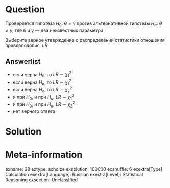 Question
========
Проверяется гипотеза $H_0$: $\theta = \gamma$ против альтернативной гипотезы $H_a$: $\theta \neq \gamma$, где $\theta$ и $\gamma$ — два неизвестных параметра. 

Выберите верное утверждение о распределении статистики отношения правдоподобия, $LR$.

  

Answerlist
----------
* если верна $H_0$, то $LR \sim \chi_1^2$
* если верна $H_a$, то $LR \sim \chi_1^2$
* если верна $H_a$, то $LR \sim \chi_2^2$
* и при $H_0$, и при $H_a$, $LR \sim \chi_1^2$
* и при $H_0$, и при $H_a$, $LR \sim \chi_2^2$
* нет верного ответа

Solution
========

Meta-information
================
exname: 38
extype: schoice
exsolution: 100000
exshuffle: 6
exextra[Type]: Calculation
exextra[Language]: Russian
exextra[Level]: Statistical Reasoning
exsection: Unclassified
